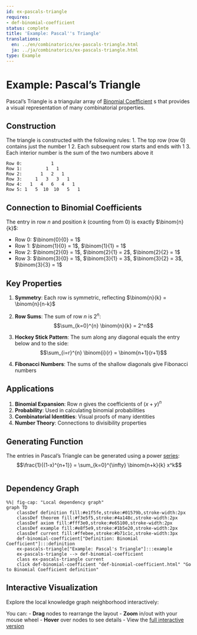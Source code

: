 ```yaml
---
id: ex-pascals-triangle
requires:
- def-binomial-coefficient
status: complete
title: 'Example: Pascal''s Triangle'
translations:
  en: ../en/combinatorics/ex-pascals-triangle.html
  ja: ../ja/combinatorics/ex-pascals-triangle.html
type: Example
---
```


# Example: Pascal's Triangle

Pascal's Triangle is a triangular array of [Binomial Coefficient](def-binomial-coefficient.qmd) s that provides a visual representation of many combinatorial properties.

## Construction

The triangle is constructed with the following rules:
1. The top row (row 0) contains just the number 1
2. Each subsequent row starts and ends with 1
3. Each interior number is the sum of the two numbers above it

```
Row 0:           1
Row 1:         1   1
Row 2:       1   2   1
Row 3:     1   3   3   1
Row 4:   1   4   6   4   1
Row 5: 1   5  10  10   5   1
```

## Connection to Binomial Coefficients

The entry in row $n$ and position $k$ (counting from 0) is exactly $\binom{n}{k}$:

- Row 0: $\binom{0}{0} = 1$
- Row 1: $\binom{1}{0} = 1$, $\binom{1}{1} = 1$
- Row 2: $\binom{2}{0} = 1$, $\binom{2}{1} = 2$, $\binom{2}{2} = 1$
- Row 3: $\binom{3}{0} = 1$, $\binom{3}{1} = 3$, $\binom{3}{2} = 3$, $\binom{3}{3} = 1$

## Key Properties

1. **Symmetry**: Each row is symmetric, reflecting $\binom{n}{k} = \binom{n}{n-k}$

2. **Row Sums**: The sum of row $n$ is $2^n$:
   $$\sum_{k=0}^{n} \binom{n}{k} = 2^n$$

3. **Hockey Stick Pattern**: The sum along any diagonal equals the entry below and to the side:
   $$\sum_{i=r}^{n} \binom{i}{r} = \binom{n+1}{r+1}$$

4. **Fibonacci Numbers**: The sums of the shallow diagonals give Fibonacci numbers

## Applications

1. **Binomial Expansion**: Row $n$ gives the coefficients of $(x+y)^n$
2. **Probability**: Used in calculating binomial probabilities
3. **Combinatorial Identities**: Visual proofs of many identities
4. **Number Theory**: Connections to divisibility properties

## Generating Function

The entries in Pascal's Triangle can be generated using a power [series](../analysis/def-series.qmd):
$$\frac{1}{(1-x)^{n+1}} = \sum_{k=0}^{\infty} \binom{n+k}{k} x^k$$

```mermaid
```

## Dependency Graph

```mermaid
%%| fig-cap: "Local dependency graph"
graph TD
    classDef definition fill:#e1f5fe,stroke:#01579b,stroke-width:2px
    classDef theorem fill:#f3e5f5,stroke:#4a148c,stroke-width:2px
    classDef axiom fill:#fff3e0,stroke:#e65100,stroke-width:2px
    classDef example fill:#e8f5e9,stroke:#1b5e20,stroke-width:2px
    classDef current fill:#ffebee,stroke:#b71c1c,stroke-width:3px
    def-binomial-coefficient["Definition: Binomial Coefficient"]:::definition
    ex-pascals-triangle["Example: Pascal's Triangle"]:::example
    ex-pascals-triangle --> def-binomial-coefficient
    class ex-pascals-triangle current
    click def-binomial-coefficient "def-binomial-coefficient.html" "Go to Binomial Coefficient definition"
```

## Interactive Visualization

Explore the local knowledge graph neighborhood interactively:

::: {.graph-viz data-id="ex-pascals-triangle" data-width="700" data-height="500"}
:::

You can:
- **Drag** nodes to rearrange the layout
- **Zoom** in/out with your mouse wheel
- **Hover** over nodes to see details
- View the [full interactive version](../../output/interactive/ex-pascals-triangle.html){target="_blank"}
